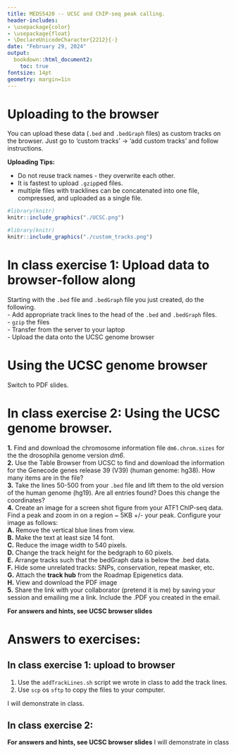 ```yaml
---
title: MEDS5420 -- UCSC and ChIP-seq peak calling.
header-includes:
- \usepackage{color}
- \usepackage{float}
- \DeclareUnicodeCharacter{2212}{-}
date: "February 29, 2024"
output:
  bookdown::html_document2:
    toc: true
fontsize: 14pt
geometry: margin=1in
---
```



# Uploading to the browser
You can upload these data (`.bed` and `.bedGraph` files) as custom tracks on the browser.  Just go to 'custom tracks' -> 'add custom tracks' and follow instructions.  \

**Uploading Tips:**

- Do not reuse track names - they overwrite each other. \
- It is fastest to upload `.gzip`ped files. \
- multiple files with tracklines can be concatenated into one file, compressed, and uploaded as a single file. \


```r
#library(knitr)
knitr::include_graphics("./UCSC.png") 
```


```r
#library(knitr)
knitr::include_graphics("./custom_tracks.png") 
```

# In class exercise 1: Upload data to browser-follow along

Starting  with the `.bed` file and `.bedGraph` file you just created, do the following.
 \
- Add appropriate track lines to the head of the `.bed` and `.bedGraph` files. \
- `gzip` the files \
- Transfer from the server to your laptop \
- Upload the data onto the UCSC genome browser \


# Using the UCSC genome browser

Switch to PDF slides.

# In class exercise 2: Using the UCSC genome browser.

**1.** Find and download the chromosome information file `dm6.chrom.sizes` for the the drosophila genome version *dm6*. \
**2.** Use the Table Browser from UCSC to find and download the information for the Genecode genes release 39 (V39) (human genome: hg38). How many items are in the file?\
**3.** Take the lines 50-500 from your `.bed` file and lift them to the old version of the human genome (hg19). Are all entries found? Does this change the coordinates?\
**4.** Create an image for a screen shot figure from your ATF1 ChIP-seq data.  Find a peak and zoom in on a region ~ 5KB +/- your peak.  Configure your image as follows: \
**A.** Remove the vertical blue lines from view.\
**B.** Make the text at least size 14 font.\
**C.** Reduce the image width to 540 pixels.\
**D.** Change the track height for the bedgraph to 60 pixels.\
**E.** Arrange tracks such that the bedGraph data is below the .bed data. \
**F.** Hide some unrelated tracks: SNPs, conservation, repeat masker, etc.\
**G.** Attach the **track hub** from the Roadmap Epigenetics data.\
**H.** View and download the PDF image \
**5.** Share the link with your collaborator (pretend it is me) by saving your session and emailing me a link.  Include the .PDF you created in the email.\

**For answers and hints, see UCSC browser slides**


\pagebreak

# Answers to exercises:

## In class exercise 1: upload to browser 
1) Use the `addTrackLines.sh` script we wrote in class to add the track lines.\
2) Use `scp` os `sftp` to copy the files to your computer.\

I will demonstrate in class.

## In class exercise 2: 
**For answers and hints, see UCSC browser slides**
I will demonstrate in class



